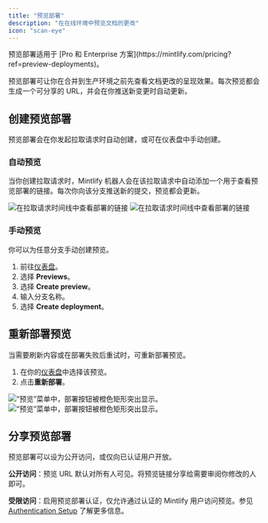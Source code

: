 ```yaml
---
title: "预览部署"
description: "在在线环境中预览文档的更改"
icon: "scan-eye"
---
```


<Info>
  预览部署适用于 [Pro 和 Enterprise 方案](https://mintlify.com/pricing?ref=preview-deployments)。
</Info>

预览部署可让你在合并到生产环境之前先查看文档更改的呈现效果。每次预览都会生成一个可分享的 URL，并会在你推送新变更时自动更新。

## 创建预览部署

预览部署会在你发起拉取请求时自动创建，或可在仪表盘中手动创建。

### 自动预览

当你创建拉取请求时，Mintlify 机器人会在该拉取请求中自动添加一个用于查看预览部署的链接。每次你向该分支推送新的提交，预览都会更新。

<Frame>
  <img src="/images/previews/preview-deployment-light.png" alt="在拉取请求时间线中查看部署的链接" className="block dark:hidden" />
  <img src="/images/previews/preview-deployment-dark.png" alt="在拉取请求时间线中查看部署的链接" className="hidden dark:block" />
</Frame>

### 手动预览

你可以为任意分支手动创建预览。

1. 前往[仪表盘](https://dashboard.mintlify.com/)。
2. 选择 **Previews**。
3. 选择 **Create preview**。
4. 输入分支名称。
5. 选择 **Create deployment**。

## 重新部署预览

当需要刷新内容或在部署失败后重试时，可重新部署预览。

1. 在你的[仪表盘](https://dashboard.mintlify.com/)中选择该预览。
2. 点击**重新部署**。

<Frame>
  <img src="/images/previews/redeploy-preview-light.png" alt="“预览”菜单中，部署按钮被橙色矩形突出显示。" className="block dark:hidden" />
  <img src="/images/previews/redeploy-preview-dark.png" alt="“预览”菜单中，部署按钮被橙色矩形突出显示。" className="hidden dark:block" />
</Frame>

## 分享预览部署

预览部署可以设为公开访问，或仅向已认证用户开放。

**公开访问**：预览 URL 默认对所有人可见。将预览链接分享给需要审阅你修改的人即可。

**受限访问**：启用预览部署认证，仅允许通过认证的 Mintlify 用户访问预览。参见 [Authentication Setup](/zh/authentication-personalization/authentication-setup) 了解更多信息。
